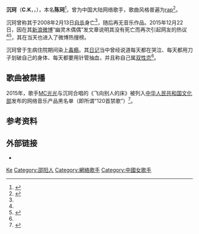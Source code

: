 {{藝人
|姓名 =陈珂
|類型 =女歌手
|圖片 =
|圖片尺寸 =
|圖片簡介 =
|本名 =陈珂
|外文名 =
|外文 = 
|羅馬拼音 =
|英文名 =Ceekay
|暱稱 =瑶妈、珂
|其他藝名 =C.K
|國籍 ={{PRC}}
|民族 =
|籍貫 =
|出生日期 ={{Birth date and age|1987|10|22}}
|出生地點 = {{CHN}}[[湖南省|湖南省]][[邵阳市|邵阳市]]
|逝世日期 =
|逝世地點 =
|職業 = [[歌手|歌手]]、[[网络红人|网络红人]]
|語言 =
|教育程度 =
|宗教信仰 =
|配偶 =
|兒女 =
|父母 =
|音樂類型 =[[说唱|说唱]]
|演奏樂器 =
|出道地點 =
|出道作 =
|出道日期 =
|代表作 =
|活躍年代 =2005年－2008年，2015年至今
|唱片公司 =
|經紀公司 =
|個人工作室 =
|網站 =
|相關團體 =
|獎項 =
|IMDb =
|書籍 =
}}
'''沉珂'''（'''C.K'''，{{lang-en|''Ceekay''}}，{{bd|1987年|10月22日||}}），本名'''陈珂'''<ref name="微博">{{cite web|title=我是沉珂。 大家好，7年不见。|url=http://weibo.com/1778330365/D9CPlDxzX|newspaper=新浪微博|language=zh-cn}}</ref>，曾为中国大陆网络歌手，歌曲风格普遍为[[rap|rap]]<ref name="硅谷动力">{{cite news|title=诡异少女ck沉珂幽灵一般的写真|url=http://www.enet.com.cn/article/2010/0531/A20100531662933.shtml|newspaper=硅谷动力|language=zh-cn|accessdate=2015-01-23|archive-date=2015-01-23|archive-url=https://web.archive.org/web/20150123201115/http://www.enet.com.cn/article/2010/0531/A20100531662933.shtml|dead-url=yes}}</ref>。

沉珂曾称其于2008年2月13日[[自杀|自杀]]身亡<ref name="硅谷动力"/>，随后再无音乐作品。2015年12月22日，因在其[[新浪微博|新浪微博]]“幽灵木偶偶”发文章说明其没有死亡而再次引起网友的热议<ref name="微博"/><ref>{{cite news|title=网红沉珂再现江湖《飞向别人的床》影响无数九零后|url=http://news.ddsb.cn/ent/201512/669381.html|newspaper=当代商报|language=zh-cn|access-date=2015-12-22|archive-url=https://web.archive.org/web/20151223053746/http://news.ddsb.cn/ent/201512/669381.html|archive-date=2015-12-23|dead-url=yes}}</ref>，其在当天也进入了微博热搜榜。

沉珂曾于生病住院期间染上[[毒瘾|毒瘾]]。其[[日记|日记]]当中曾经说道每天都在哭泣、每天都用刀子划破自己的身体、每天都要用针管抽血，并且称自己属[[双性恋|双性恋]]<ref name="硅谷动力"/>。

== 歌曲被禁播 ==
2015年，歌手[[MC光光|MC光光]]与沉珂合唱的《飞向别人的床》被列入[[中华人民共和国文化部|中华人民共和国文化部]]发布的网络音乐产品黑名单（即所谓“120首禁歌”）<ref>{{cite news |author1=应妮 |title=120首网络音乐被列黑名单张震岳许嵩歌曲在列 |url=https://news.sina.cn/2015-08-10/detail-ifxftvni8896131.d.html?from=wap |accessdate=2019-11-12 |work=新浪新闻 |agency=中国新闻网}}</ref>。

== 参考资料 ==
{{注脚|2}}

== 外部链接 ==
*{{sinaweibo|1778330365}}
{{歌手小作品}}

[[Category:陈姓|Ke]]
[[Category:邵阳人|Category:邵阳人]]
[[Category:網絡歌手|Category:網絡歌手]]
[[Category:中國女歌手|Category:中國女歌手]]